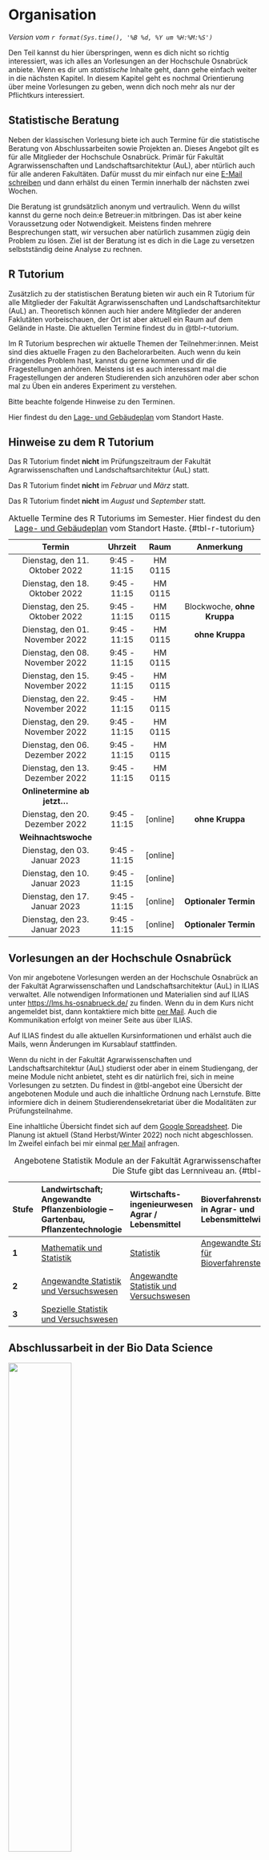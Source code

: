 # Organisation

*Version vom `r format(Sys.time(), '%B %d, %Y um %H:%M:%S')`*

Den Teil kannst du hier überspringen, wenn es dich nicht so richtig interessiert, was ich alles an Vorlesungen an der Hochschule Osnabrück anbiete. Wenn es dir um *statistische* Inhalte geht, dann gehe einfach weiter in die nächsten Kapitel. In diesem Kapitel geht es nochmal Orientierung über meine Vorlesungen zu geben, wenn dich noch mehr als nur der Pflichtkurs interessiert.

## Statistische Beratung

Neben der klassischen Vorlesung biete ich auch Termine für die statistische Beratung von Abschlussarbeiten sowie Projekten an. Dieses Angebot gilt es für alle Mitglieder der Hochschule Osnabrück. Primär für Fakultät Agrarwissenschaften und Landschaftsarchitektur (AuL), aber ntürlich auch für alle anderen Fakultäten. Dafür musst du mir einfach nur eine [E-Mail schreiben](#sec-contact-mail) und dann erhälst du einen Termin innerhalb der nächsten zwei Wochen.

Die Beratung ist grundsätzlich anonym und vertraulich. Wenn du willst kannst du gerne noch dein:e Betreuer:in mitbringen. Das ist aber keine Voraussetzung oder Notwendigkeit. Meistens finden mehrere Besprechungen statt, wir versuchen aber natürlich zusammen zügig dein Problem zu lösen. Ziel ist der Beratung ist es dich in die Lage zu versetzen selbstständig deine Analyse zu rechnen.

## R Tutorium {#sec-r-tutorium}

Zusätzlich zu der statistischen Beratung bieten wir auch ein R Tutorium für alle Mitglieder der Fakultät Agrarwissenschaften und Landschaftsarchitektur (AuL) an. Theoretisch können auch hier andere Mitglieder der anderen Faklutäten vorbeischauen, der Ort ist aber aktuell ein Raum auf dem Gelände in Haste. Die aktuellen Termine findest du in @tbl-r-tutorium.

Im R Tutorium besprechen wir aktuelle Themen der Teilnehmer:innen. Meist sind dies aktuelle Fragen zu den Bachelorarbeiten. Auch wenn du kein dringendes Problem hast, kannst du gerne kommen und dir die Fragestellungen anhören. Meistens ist es auch interessant mal die Fragestellungen der anderen Studierenden sich anzuhören oder aber schon mal zu Üben ein anderes Experiment zu verstehen.

Bitte beachte folgende Hinweise zu den Terminen.

::: column-margin
Hier findest du den [Lage- und Gebäudeplan](https://www.hs-osnabrueck.de/wir/wir-stellen-uns-vor/wir-in-osnabrueck-und-lingen-standort-und-gebaeudeplaene/standort-haste/) vom Standort Haste.
:::

::: callout-note
## Hinweise zu dem R Tutorium

Das R Tutorium findet **nicht** im Prüfungszeitraum der Fakultät Agrarwissenschaften und Landschaftsarchitektur (AuL) statt.

Das R Tutorium findet **nicht** im *Februar* und *März* statt.

Das R Tutorium findet **nicht** im *August* und *September* statt.
:::

::: column-page
|             Termin              |   Uhrzeit    |    Raum    |          Anmerkung          |
|:-------------------------------:|:------------:|:----------:|:---------------------------:|
| Dienstag, den 11. Oktober 2022  | 9:45 - 11:15 |  HM 0115   |                             |
| Dienstag, den 18. Oktober 2022  | 9:45 - 11:15 |  HM 0115   |                             |
| Dienstag, den 25. Oktober 2022  | 9:45 - 11:15 |  HM 0115   | Blockwoche, **ohne Kruppa** |
| Dienstag, den 01. November 2022 | 9:45 - 11:15 |  HM 0115   |       **ohne Kruppa**       |
| Dienstag, den 08. November 2022 | 9:45 - 11:15 |  HM 0115   |                             |
| Dienstag, den 15. November 2022 | 9:45 - 11:15 |  HM 0115   |                             |
| Dienstag, den 22. November 2022 | 9:45 - 11:15 |  HM 0115   |                             |
| Dienstag, den 29. November 2022 | 9:45 - 11:15 |  HM 0115   |                             |
| Dienstag, den 06. Dezember 2022 | 9:45 - 11:15 |  HM 0115   |                             |
| Dienstag, den 13. Dezember 2022 | 9:45 - 11:15 |  HM 0115   |                             |
|  **Onlinetermine ab jetzt...**  |              |            |                             |
| Dienstag, den 20. Dezember 2022 | 9:45 - 11:15 | \[online\] |       **ohne Kruppa**       |
|       **Weihnachtswoche**       |              |            |                             |
|  Dienstag, den 03. Januar 2023  | 9:45 - 11:15 | \[online\] |                             |
|  Dienstag, den 10. Januar 2023  | 9:45 - 11:15 | \[online\] |                             |
|  Dienstag, den 17. Januar 2023  | 9:45 - 11:15 | \[online\] |    **Optionaler Termin**    |
|  Dienstag, den 23. Januar 2023  | 9:45 - 11:15 | \[online\] |    **Optionaler Termin**    |

: Aktuelle Termine des R Tutoriums im Semester. Hier findest du den [Lage- und Gebäudeplan](https://www.hs-osnabrueck.de/wir/wir-stellen-uns-vor/wir-in-osnabrueck-und-lingen-standort-und-gebaeudeplaene/standort-haste/) vom Standort Haste. {#tbl-r-tutorium}
:::

## Vorlesungen an der Hochschule Osnabrück {#sec-vorlesungen-hs}

Von mir angebotene Vorlesungen werden an der Hochschule Osnabrück an der Fakultät Agrarwissenschaften und Landschaftsarchitektur (AuL) in ILIAS verwaltet. Alle notwendigen Informationen und Materialien sind auf ILIAS unter <https://lms.hs-osnabrueck.de/> zu finden. Wenn du in dem Kurs nicht angemeldet bist, dann kontaktiere mich bitte [per Mail](#sec-contact-mail). Auch die Kommunikation erfolgt von meiner Seite aus über ILIAS.

[Auf ILIAS findest du alle aktuellen Kursinformationen und erhälst auch die Mails, wenn Änderungen im Kursablauf stattfinden.]{.aside}

Wenn du nicht in der Fakultät Agrarwissenschaften und Landschaftsarchitektur (AuL) studierst oder aber in einem Studiengang, der meine Module nicht anbietet, steht es dir natürlich frei, sich in meine Vorlesungen zu setzten. Du findest in @tbl-angebot eine Übersicht der angebotenen Module und auch die inhaltliche Ordnung nach Lernstufe. Bitte informiere dich in deinem Studierendensekretariat über die Modalitäten zur Prüfungsteilnahme.

Eine inhaltliche Übersicht findet sich auf dem [Google Spreadsheet](https://docs.google.com/spreadsheets/d/1WCTnJnofz5OrGZth6LKyPGQvQUUw31t7OfnAE6yz-ww/edit?usp=sharing). Die Planung ist aktuell (Stand Herbst/Winter 2022) noch nicht abgeschlossen. Im Zweifel einfach bei mir einmal [per Mail](#sec-contact-mail) anfragen.

::: column-page
| Stufe | **Landwirtschaft; Angewandte Pflanzenbiologie -- Gartenbau, Pflanzentechnologie**      | **Wirtschafts- ingenieurwesen Agrar / Lebensmittel**                                   | **Bioverfahrenstechnik in Agrar- und Lebensmittelwirtschaft**                                 | **Angewandte Nutztier- und Pflanzenwissenschaften**          |
|:------|:---------------------------------------------------------------------------------------|:---------------------------------------------------------------------------------------|:----------------------------------------------------------------------------------------------|--------------------------------------------------------------|
| **1** | [Mathematik und Statistik](https://www.hs-osnabrueck.de/module/44b0266/)               | [Statistik](https://www.hs-osnabrueck.de/module/44b0568/)                              | [Angewandte Statistik für Bioverfahrenstechnik](https://www.hs-osnabrueck.de/module/44b0567/) |                                                              |
| **2** | [Angewandte Statistik und Versuchswesen](https://www.hs-osnabrueck.de/module/44b0400/) | [Angewandte Statistik und Versuchswesen](https://www.hs-osnabrueck.de/module/44b0400/) |                                                                                               |                                                              |
| **3** | [Spezielle Statistik und Versuchswesen](https://www.hs-osnabrueck.de/module/44b0390/)  |                                                                                        |                                                                                               | [Biostatistik](https://www.hs-osnabrueck.de/module/44m0161/) |

: Angebotene Statistik Module an der Fakultät Agrarwissenschaften und Landschaftsarchitektur (AuL). Die Stufe gibt das Lernniveau an. {#tbl-angebot}
:::

## Abschlussarbeit in der Bio Data Science

![](images/caution.png){fig-align="center" width="50%"}

Hier findest sich eine aktuelle Struktursammlung für die Bachelor- und Masterarbeit. Hier findest du keine Themen. Dafür musst du mich bitte ansprechen oder eine E-Mail schreiben. Die Themen finden sich dann etwa mit Kooperationspartern oder aber eher methodisch ohne echte Daten. Das müssen wir dann aber Absprechen.

### Bachelorarbeit

-   Die Bachelorarbeit umfasst einen Zeitraum von 12 Wochen. Bei Unsicherheit über das Thema kann *einmalig* eine vierwöchige Einarbeitungsphase vereinbart werden. Danach wird das Thema der Bachelorarbeit konkretisiert.
-   Der Umfang sollte die 30 Seiten nicht überschreiten.
-   Die Arbeit umfasst ca. 30 Referenzen, davon sind die meisten aktuelleren Datum.
-   Ein Bewertungsbogen für die Bachelorarbeit steht zu Beginn der Arbeit zu Verfügung und kann jederzeit eingesehen werden.
-   Im Rahmen der Betreuung finden mindestens alle zwei Wochen ein Zoom-Treffen statt in dem der aktuelle Fortschritt der Arbeit besprochen wird.
-   Nach vier Wochen wird eine kurze Präsentation der bisherigen erarbeiteten Inhalte gegeben.
-   Mit einem *methodischen* Thema wird die Arbeit in [Quarto in R](https://quarto.org/) oder in [LaTeX in Overleaf](https://www.overleaf.com/) geschreiben.

### Masterarbeit

-   Der Umfang sollte die 60 Seiten nicht überschreiten.
-   Die Arbeit umfasst ca. 40 Referenzen, davon sind die meisten aktuelleren Datum.

::: {.callout-caution collapse="true"}
## Korrekte Schreibweise von einer Formel

*work in progress*

$$
y \sim x_1 + x_2
$$

mit

-   $y$ gleich dem gemessenen Frischgewicht.
-   $x_1$, der Einflussvariable 1
-   $x_2$, der Einflussvariable 2
:::
